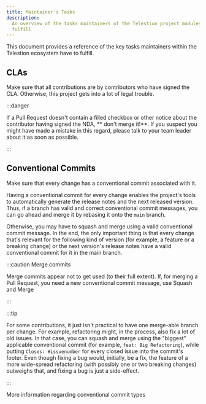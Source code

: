 ```yaml
---
title: Maintainer's Tasks
description:
  An overview of the tasks maintainers of the Telestion project modules have to
  fulfill
---
```


<!--
Reference
=========

=== When to use this template:
When you're documenting some topic so that users (e.g., ecosystem developers)
can quickly lookup a fact. These articles typically consist of a list, a
definition list, a table, or some other form of "quick-to-lookup" information.

=== When not to use this template:
Do not use a reference article to explain a concept. You should keep additional
information within the reference article to a minimum so that knowledgeable users
can quickly see the facts that are relevant to them. You can link to concepts and
other topics to explain specific concepts, if necessary.

=== Writing tips:
- Write in the present tense
- Use neutral pronouns (they/them instead of he/she and him/her)
- Be respectful to everyone
- Be aware of the potential for cultural misunderstandings
- Keep the amount of additional information to a minimum (focus on the facts)
- If necessary, link to concept topics. Do not explain them in the article
- Use a suitable form of content so that readers can quickly look up the desired
  information (e.g., a table, a list, a diagram, or something else)
-->

<!-- Relevant imports: -->


<!-- Short description of what information this document provides: -->

This document provides a reference of the key tasks maintainers within the
Telestion ecosystem have to fulfill.

<!-- Content (e.g., a table, a list, a diagram, or a definition list) -->

## CLAs

Make sure that all contributions are by contributors who have signed the CLA.
Otherwise, this project gets into a lot of legal trouble.

:::danger

If a Pull Request doesn't contain a filled checkbox or other notice about the
contributor having signed the NDA, ** don't merge it!**. If you suspect you
might have made a mistake in this regard, please talk to your team leader about
it as soon as possible.

:::

## Conventional Commits

Make sure that every change has a conventional commit associated with it.

Having a conventional commit for every change enables the project's tools to
automatically generate the release notes and the next released version. Thus, if
a branch has valid and correct conventional commit messages, you can go ahead
and merge it by rebasing it onto the `main` branch.

Otherwise, you may have to squash and merge using a valid conventional commit
message. In the end, the only important thing is that every change that's
relevant for the following kind of version (for example, a feature or a breaking
change) or the next version's release notes have a valid conventional commit for
it in the main branch.

:::caution Merge commits

Merge commits appear not to get used (to their full extent). If, for
merging a Pull Request, you need a new conventional commit message, use Squash
and Merge

:::

:::tip

For some contributions, it just isn't practical to have one merge-able branch per
change. For example, refactoring might, in the process, also fix a lot of old
issues. In that case, you can squash and merge using the "biggest" applicable
conventional commit (for example, `feat: Big Refactoring`), while putting
`Closes: #issuenumber` for every closed issue into the commit's footer. Even
though fixing a bug would, initially, be a fix, the feature of a more wide-spread
refactoring (with possibly one or two breaking changes) outweighs that, and fixing a
bug is just a side-effect.

:::

<Reference to="/internal/references/conventional-commit-types">
	More information regarding conventional commit types
</Reference>

<!-- ## See also -->

<!--
Snippets
--------

<Reference to="../other-article">
    Relative Link to other article
</Reference>

<Reference to="https://www.example.com">
    Example Website
</Reference>
-->
